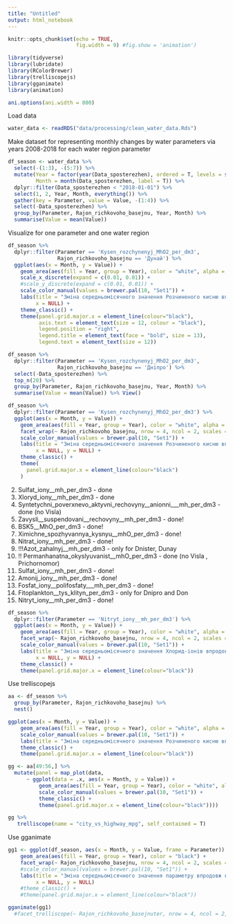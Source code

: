 ```yaml
---
title: "Untitled"
output: html_notebook
---
```


```r
knitr::opts_chunk$set(echo = TRUE,
                      fig.width = 9) #fig.show = 'animation')

library(tidyverse)
library(lubridate)
library(RColorBrewer)
library(trelliscopejs)
library(gganimate)
library(animation)

ani.options(ani.width = 800)
```
Load data
```r
water_data <- readRDS("data/processing/clean_water_data.Rds")
```
Make dataset for representing monthly changes by water parameters via years 2008-2018 for each water region parameter
```r
df_season <- water_data %>% 
  select(-(1:3), -(5:7)) %>%
  mutate(Year = factor(year(Data_sposterezhen), ordered = T, levels = seq(2017, 2008, -1)),
         Month = month(Data_sposterezhen, label = T)) %>% 
  dplyr::filter(Data_sposterezhen < "2018-01-01") %>% 
  select(1, 2, Year, Month, everything()) %>% 
  gather(key = Parameter, value = Value, -(1:4)) %>% 
  select(-Data_sposterezhen) %>% 
  group_by(Parameter, Rajon_richkovoho_basejnu, Year, Month) %>% 
  summarise(Value = mean(Value))
```
Visualize for one parameter and one water region
```r
df_season %>% 
  dplyr::filter(Parameter == 'Kysen_rozchynenyj_MhO2_per_dm3',
                Rajon_richkovoho_basejnu == 'Дунай') %>%
  ggplot(aes(x = Month, y = Value)) +
    geom_area(aes(fill = Year, group = Year), color = "white", alpha = 0.8) +
    scale_x_discrete(expand = c(0.01, 0.01)) +
    #scale_y_discrete(expand = c(0.01, 0.01)) +
    scale_color_manual(values = brewer.pal(10, "Set1")) +
    labs(title = "Зміна середньомісячного значення Розчиненого кисню впродовж кожного року",
         x = NULL) +
    theme_classic() +
    theme(panel.grid.major.x = element_line(colour="black"),
          axis.text = element_text(size = 12, colour = "black"),
          legend.position = "right",
          legend.title = element_text(face = "bold", size = 13),
          legend.text = element_text(size = 12))
```
```r
df_season %>% 
  dplyr::filter(Parameter == 'Kysen_rozchynenyj_MhO2_per_dm3',
                Rajon_richkovoho_basejnu == 'Дніпро') %>%
  select(-Data_sposterezhen) %>% 
  top_n(20) %>% 
  group_by(Parameter, Rajon_richkovoho_basejnu, Year, Month) %>% 
  summarise(Value = mean(Value)) %>% View()
```
```r
df_season %>% 
  dplyr::filter(Parameter == 'Kysen_rozchynenyj_MhO2_per_dm3') %>%
  ggplot(aes(x = Month, y = Value)) +
    geom_area(aes(fill = Year, group = Year), color = "white", alpha = 0.8) +
    facet_wrap(~ Rajon_richkovoho_basejnu, nrow = 4, ncol = 2, scales = "free_y") +
    scale_color_manual(values = brewer.pal(10, "Set1")) +
    labs(title = "Зміна середньомісячного значення Розчиненого кисню впродовж кожного року",
         x = NULL, y = NULL) +
    theme_classic() +
    theme(
      panel.grid.major.x = element_line(colour="black")
    )
```
2) Sulfat_iony__mh_per_dm3 - done
3) Xloryd_iony__mh_per_dm3 - done
4) Syntetychni_poverxnevo_aktyvni_rechovyny__anionni___mh_per_dm3 - done (no Visla)
5) Zavysli__suspendovani__rechovyny__mh_per_dm3 - done!
6) BSK5__MhO_per_dm3 - done!
7) Ximichne_spozhyvannya_kysnyu__mhO_per_dm3 - done!
8) Nitrat_iony__mh_per_dm3 - done!
9) !!!Azot_zahalnyj__mh_per_dm3 - only for Dnister, Dunay
10) !! Permanhanatna_okyslyuvanist__mhO_per_dm3 - done (no Visla , Prichornomor)
11) Sulfat_iony__mh_per_dm3 - done!
12) Amonij_iony__mh_per_dm3 - done!
13) Fosfat_iony__polifosfaty___mh_per_dm3 - done!
14) Fitoplankton__tys_klityn_per_dm3 - only for Dnipro and Don
15) Nitryt_iony__mh_per_dm3 - done! 
```r
df_season %>% 
  dplyr::filter(Parameter == 'Nitryt_iony__mh_per_dm3') %>%
  ggplot(aes(x = Month, y = Value)) +
    geom_area(aes(fill = Year, group = Year), color = "white", alpha = 0.8) +
    facet_wrap(~ Rajon_richkovoho_basejnu, nrow = 4, ncol = 2, scales = "free_y") +
    scale_color_manual(values = brewer.pal(10, "Set1")) +
    labs(title = "Зміна середньомісячного значення Хлорид-іонів впродовж кожного року",
         x = NULL, y = NULL) +
    theme_classic() +
    theme(panel.grid.major.x = element_line(colour="black"))
```
Use trelliscopejs
```r
aa <- df_season %>% 
  group_by(Parameter, Rajon_richkovoho_basejnu) %>% 
  nest()

ggplot(aes(x = Month, y = Value)) +
    geom_area(aes(fill = Year, group = Year), color = "white", alpha = 0.8) +
    scale_color_manual(values = brewer.pal(10, "Set1")) +
    labs(title = "Зміна середньомісячного значення Розчиненого кисню впродовж кожного року") +
    theme_classic() +
    theme(panel.grid.major.x = element_line(colour="black"))
```

```r
gg <- aa[49:56,] %>% 
  mutate(panel = map_plot(data, 
      ~ ggplot(data = .x, aes(x = Month, y = Value)) +
          geom_area(aes(fill = Year, group = Year), color = "white", alpha = 0.8) +
          scale_color_manual(values = brewer.pal(10, "Set1")) +
          theme_classic() +
          theme(panel.grid.major.x = element_line(colour="black"))))

gg %>% 
   trelliscope(name = "city_vs_highway_mpg", self_contained = T)
```


Use gganimate 
```r
gg1 <- ggplot(df_season, aes(x = Month, y = Value, frame = Parameter)) +
    geom_area(aes(fill = Year, group = Year), color = "black") +
    facet_wrap(~ Rajon_richkovoho_basejnu, nrow = 4, ncol = 2, scales = "free_y") +
    #scale_color_manual(values = brewer.pal(10, "Set1")) +
    labs(title = "Зміна середньомісячного значення параметру впродовж кожного року",
         x = NULL, y = NULL) 
    #theme_classic() +
    #theme(panel.grid.major.x = element_line(colour="black"))

gganimate(gg1)
  #facet_trelliscope(~ Rajon_richkovoho_basejnuter, nrow = 4, ncol = 2, path = "trelliscope", self_contained = T)
```


























